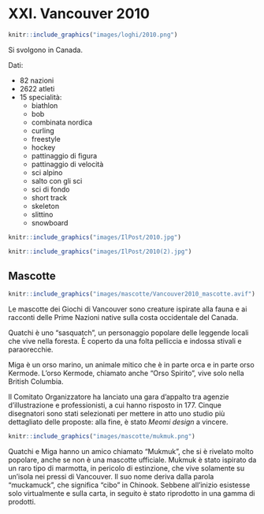 # XXI. Vancouver 2010 {-}

```{r, echo=FALSE, out.width='40%', fig.cap='XXI edizione dei Giochi olimpici invernali'}
knitr::include_graphics("images/loghi/2010.png")
```

Si svolgono in Canada.

Dati:

* 82 nazioni
* 2622 atleti
* 15 specialità:
  * biathlon
  * bob
  * combinata nordica
  * curling
  * freestyle
  * hockey
  * pattinaggio di figura
  * pattinaggio di velocità
  * sci alpino
  * salto con gli sci
  * sci di fondo
  * short track
  * skeleton
  * slittino
  * snowboard

```{r, echo=FALSE, out.width='80%', fig.cap='La statunitense Hannah Kearney nella prova di freestyle femminile alle Olimpiadi di Vancouver del 2010. (Streeter Lecka/Getty Images)'}
knitr::include_graphics("images/IlPost/2010.jpg")
```
```{r, echo=FALSE, out.width='80%', fig.cap='Il braciere olimpico delle Olimpiadi di Vancouver del 2010. (Getty Images)'}
knitr::include_graphics("images/IlPost/2010(2).jpg")
```

## Mascotte {-}

```{r, echo=FALSE, out.width='40%', fig.cap='Quatchi e Miga'}
knitr::include_graphics("images/mascotte/Vancouver2010_mascotte.avif")
```

Le mascotte dei Giochi di Vancouver sono creature ispirate alla fauna e ai racconti delle Prime Nazioni native sulla costa occidentale del Canada.

Quatchi è uno "sasquatch", un personaggio popolare delle leggende locali che vive nella foresta. È coperto da una folta pelliccia e indossa stivali e paraorecchie.

Miga è un orso marino, un animale mitico che è in parte orca e in parte orso Kermode. L'orso Kermode, chiamato anche "Orso Spirito", vive solo nella British Columbia.

Il Comitato Organizzatore ha lanciato una gara d'appalto tra agenzie d'illustrazione e professionisti, a cui hanno risposto in 177. Cinque disegnatori sono stati selezionati per mettere in atto uno studio più dettagliato delle proposte: alla fine, è stato *Meomi design* a vincere.

```{r, echo=FALSE, out.width='40%', fig.cap='Quatchi e Miga'}
knitr::include_graphics("images/mascotte/mukmuk.png")
```

Quatchi e Miga hanno un amico chiamato "Mukmuk", che si è rivelato molto popolare, anche se non è una mascotte ufficiale. Mukmuk è stato ispirato da un raro tipo di marmotta, in pericolo di estinzione, che vive solamente su un'isola nei pressi di Vancouver. Il suo nome deriva dalla parola "muckamuck", che significa "cibo" in Chinook. Sebbene all'inizio esistesse solo virtualmente e sulla carta, in seguito è stato riprodotto in una gamma di prodotti.